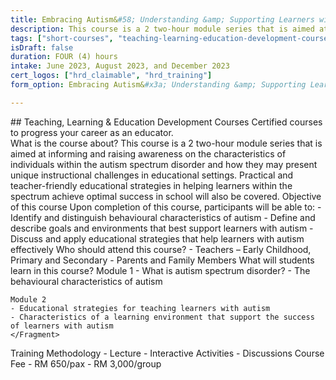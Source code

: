 ```yaml
---
title: Embracing Autism&#58; Understanding &amp; Supporting Learners with Autism
description: This course is a 2 two-hour module series that is aimed at informing and raising awareness on the characteristics of individuals within the autism spectrum disorder and how they may present unique instructional challenges in educational settings.
tags: ["short-courses", "teaching-learning-education-development-courses"]
isDraft: false
duration: FOUR (4) hours
intake: June 2023, August 2023, and December 2023
cert_logos: ["hrd_claimable", "hrd_training"]
form_option: Embracing Autism&#x3a; Understanding &amp; Supporting Learners with Autism

---
```



<div class="text-center">
    ## Teaching, Learning & Education Development Courses
    Certified courses to progress your career as an educator.
</div>

<Bs5Accordion accordion_id="accordion_content">
  <Bs5AccordionItem accordion_id="accordion_content" index="0">
    <span>What is the course about?</span>
    <Fragment slot="content">
    This course is a 2 two-hour module series that is aimed at informing and raising awareness on the characteristics of individuals within the autism spectrum disorder and how they may present unique instructional challenges in educational settings. Practical and teacher-friendly educational strategies in helping learners within the spectrum achieve optimal success in school will also be covered.
    </Fragment>
  </Bs5AccordionItem>
  <Bs5AccordionItem accordion_id="accordion_content" index="1">
    <span>Objective of this course</span>
    <Fragment slot="content">
    Upon completion of this course, participants will be able to: 
    - Identify and distinguish behavioural characteristics of autism 
    - Define and describe goals and environments that best support learners with autism 
    - Discuss and apply educational strategies that help learners with autism effectively
    </Fragment>
  </Bs5AccordionItem>
  <Bs5AccordionItem accordion_id="accordion_content" index="2">
    <span>Who should attend this course?</span>
    <Fragment slot="content">
    - Teachers – Early Childhood, Primary and Secondary 
    - Parents and Family Members 
    </Fragment>
  </Bs5AccordionItem>
  <Bs5AccordionItem accordion_id="accordion_content" index="3">
    <span>What will students learn in this course?</span>
    <Fragment slot="content">
    Module 1 
    - What is autism spectrum disorder? 
    - The behavioural characteristics of autism
    
    Module 2 
    - Educational strategies for teaching learners with autism 
    - Characteristics of a learning environment that support the success of learners with autism 
    </Fragment>
  </Bs5AccordionItem>
  <Bs5AccordionItem accordion_id="accordion_content" index="4">
    <span>Training Methodology</span>
    <Fragment slot="content">
    - Lecture 
    - Interactive Activities 
    - Discussions
    </Fragment>
  </Bs5AccordionItem>
  <Bs5AccordionItem accordion_id="accordion_content" index="5">
    <span>Course Fee</span>
    <Fragment slot="content">
    - RM 650/pax
    - RM 3,000/group 
    </Fragment>
  </Bs5AccordionItem>
</Bs5Accordion>




 





 

